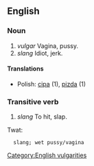 ==English==

===Noun===

# ''vulgar'' Vagina, pussy.
# ''slang'' Idiot, jerk.

====Translations====
*Polish: [[cipa]] (1), [[pizda]] (1)


===Transitive verb===

# ''slang'' To hit, slap.

[[Category:English vulgarities]]

Twat:
   slang; wet pussy/vagina